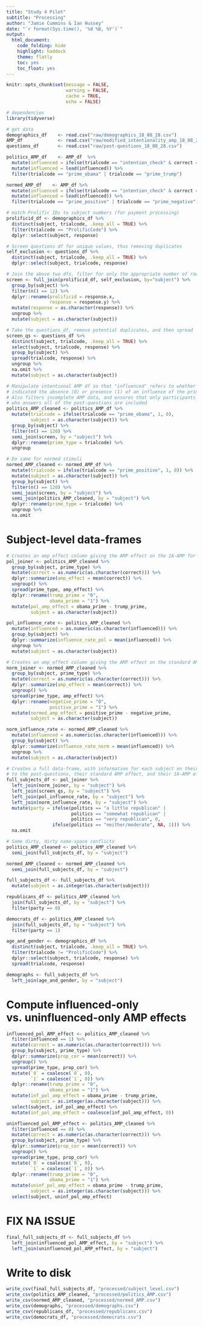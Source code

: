 ```yaml
---
title: "Study 4 Pilot"
subtitle: "Processing"
author: "Jamie Cummins & Ian Hussey"
date: "`r format(Sys.time(), '%d %B, %Y')`"
output:
  html_document:
    code_folding: hide
    highlight: haddock
    theme: flatly
    toc: yes
    toc_float: yes
---
```


```r

knitr::opts_chunk$set(message = FALSE,
                      warning = FALSE,
                      cache = TRUE,
                      echo = FALSE)

```

```r

# dependencies
library(tidyverse)

# get data
demographics_df    <- read.csv("raw/demographics_18_08_28.csv")
AMP_df             <- read.csv("raw/modified_intentionality_amp_18_08_28.csv")
questions_df       <- read.csv("raw/post-questions_18_08_28.csv")

politics_AMP_df    <- AMP_df  %>%
  mutate(influenced = ifelse(trialcode == "intention_check" & correct == 1, 1, 0)) %>%
  mutate(influenced = lead(influenced)) %>%
  filter(trialcode == "prime_obama" | trialcode == "prime_trump")

normed_AMP_df    <- AMP_df %>%
  mutate(influenced = ifelse(trialcode == "intention_check" & correct == 1, 1, 0)) %>%
  mutate(influenced = lead(influenced)) %>%
  filter(trialcode == "prime_positive" | trialcode == "prime_negative")
```

```r

# match Prolific IDs to subject numbers (for payment processing)
prolificid_df <- demographics_df %>%
  distinct(subject, trialcode, .keep_all = TRUE) %>%
  filter(trialcode == "ProlificCode") %>%
  dplyr::select(subject, response)

# Screen questions df for unique values, thus removing duplicates
self_exclusion <- questions_df %>%
  distinct(subject, trialcode, .keep_all = TRUE) %>%
  dplyr::select(subject, trialcode, response)

# Join the above two dfs, filter for only the appropriate number of rows
screen <- full_join(prolificid_df, self_exclusion, by="subject") %>%
  group_by(subject) %>%
  filter(n() == 12) %>%
  dplyr::rename(prolificid = response.x,
                response = response.y) %>%
  mutate(response = as.character(response)) %>%
  ungroup %>%
  mutate(subject = as.character(subject))

# Take the questions_df, remove potential duplicates, and then spread
screen_qs <- questions_df %>%
  distinct(subject, trialcode, .keep_all = TRUE) %>%
  select(subject, trialcode, response) %>%
  group_by(subject) %>%
  spread(trialcode, response) %>%
  ungroup %>%
  na.omit %>%
  mutate(subject = as.character(subject))

```

```r

# Manipulate intentional AMP df so that "influenced" refers to whether the trial response
# indicated the absence (0) or presence (1) of an influence of the prime
# Also filters incomplete AMP data, and ensures that only participants
# who answers all of the post-questions are included
politics_AMP_cleaned <- politics_AMP_df %>%
  mutate(trialcode = ifelse(trialcode == "prime_obama", 1, 0),
         subject = as.character(subject)) %>%
  group_by(subject) %>%
  filter(n() == 120) %>%
  semi_join(screen, by = "subject") %>%
  dplyr::rename(prime_type = trialcode) %>%
  ungroup

# Do same for normed stimuli
normed_AMP_cleaned <- normed_AMP_df %>%
  mutate(trialcode = ifelse(trialcode == "prime_positive", 1, 0)) %>%
  mutate(subject = as.character(subject)) %>%
  group_by(subject) %>%
  filter(n() == 120) %>%
  semi_join(screen, by = "subject") %>%
  semi_join(politics_AMP_cleaned, by = "subject") %>%
  dplyr::rename(prime_type = trialcode) %>%
  ungroup %>%
  na.omit

```

# Subject-level data-frames


```r

# Creates an amp_effect column giving the AMP effect on the IA-AMP for each subject.
pol_joiner <- politics_AMP_cleaned %>%
  group_by(subject, prime_type) %>%
  mutate(correct = as.numeric(as.character(correct))) %>%
  dplyr::summarize(amp_effect = mean(correct)) %>%
  ungroup() %>%
  spread(prime_type, amp_effect) %>%
  dplyr::rename(trump_prime = "0",
                obama_prime = "1") %>%
  mutate(pol_amp_effect = obama_prime - trump_prime,
         subject = as.character(subject))

pol_influence_rate <- politics_AMP_cleaned %>%
  mutate(influenced = as.numeric(as.character(influenced))) %>%
  group_by(subject) %>%
  dplyr::summarize(influence_rate_pol = mean(influenced)) %>%
  ungroup %>%
  mutate(subject = as.character(subject))

# Creates an amp_effect column giving the AMP effect on the standard AMP for each subject.
norm_joiner <- normed_AMP_cleaned %>%
  group_by(subject, prime_type) %>%
  mutate(correct = as.numeric(as.character(correct))) %>%
  dplyr::summarize(amp_effect = mean(correct)) %>%
  ungroup() %>%
  spread(prime_type, amp_effect) %>%
  dplyr::rename(negative_prime = "0",
                positive_prime = "1") %>%
  mutate(normed_amp_effect = positive_prime - negative_prime,
         subject = as.character(subject))

norm_influence_rate <- normed_AMP_cleaned %>%
  mutate(influenced = as.numeric(as.character(influenced))) %>%
  group_by(subject) %>%
  dplyr::summarize(influence_rate_norm = mean(influenced)) %>%
  ungroup %>%
  mutate(subject = as.character(subject))

# Creates a full data-frame, with information for each subject on their responses
# to the post-questions, their standard AMP effect, and their IA-AMP effect.
full_subjects_df <- pol_joiner %>%
  left_join(norm_joiner, by = "subject") %>%
  left_join(screen_qs, by = "subject") %>%
  left_join(pol_influence_rate, by = "subject") %>%
  left_join(norm_influence_rate, by = "subject") %>%
  mutate(party = ifelse(politics == "a little republican" |
                        politics == "somewhat republican" |
                        politics == "very republican", 0,
                 ifelse(politics == "neither/moderate", NA, 1))) %>%
  na.omit
```

```r

# Some dirty, dirty name-space conflicts
politics_AMP_cleaned <- politics_AMP_cleaned %>%
  semi_join(full_subjects_df, by = "subject")

normed_AMP_cleaned <- normed_AMP_cleaned %>%
  semi_join(full_subjects_df, by = "subject")

full_subjects_df <- full_subjects_df %>%
  mutate(subject = as.integer(as.character(subject)))
```

```r

republicans_df <- politics_AMP_cleaned %>%
  join(full_subjects_df, by = "subject") %>%
  filter(party == 0)

democrats_df <- politics_AMP_cleaned %>%
  join(full_subjects_df, by = "subject") %>%
  filter(party == 1)

age_and_gender <- demographics_df %>%
  distinct(subject, trialcode, .keep_all = TRUE) %>%
  filter(trialcode != "ProlificCode") %>%
  dplyr::select(subject, trialcode, response) %>%
  spread(trialcode, response)

demographs <- full_subjects_df %>%
  left_join(age_and_gender, by = "subject")

```

# Compute influenced-only vs. uninfluenced-only AMP effects

```r
influenced_pol_AMP_effect <- politics_AMP_cleaned %>%
  filter(influenced == 1) %>%
  mutate(correct = as.numeric(as.character(correct))) %>%
  group_by(subject, prime_type) %>%
  dplyr::summarize(prop_cor = mean(correct)) %>%
  ungroup() %>%
  spread(prime_type, prop_cor) %>%
  mutate(`0` = coalesce(`0`, 0),
         `1` = coalesce(`1`, 0)) %>%
  dplyr::rename(trump_prime = "0",
                obama_prime = "1") %>%
  mutate(inf_pol_amp_effect = obama_prime - trump_prime,
         subject = as.integer(as.character(subject))) %>%
  select(subject, inf_pol_amp_effect) %>%
  mutate(inf_pol_amp_effect = coalesce(inf_pol_amp_effect, 0))

uninfluenced_pol_AMP_effect <- politics_AMP_cleaned %>%
  filter(influenced == 0) %>%
  mutate(correct = as.numeric(as.character(correct))) %>%
  group_by(subject, prime_type) %>%
  dplyr::summarize(prop_cor = mean(correct)) %>%
  ungroup() %>%
  spread(prime_type, prop_cor) %>%
  mutate(`0` = coalesce(`0`, 0),
         `1` = coalesce(`1`, 0)) %>%
  dplyr::rename(trump_prime = "0",
                obama_prime = "1") %>%
  mutate(uninf_pol_amp_effect = obama_prime - trump_prime,
         subject = as.integer(as.character(subject))) %>%
  select(subject, uninf_pol_amp_effect)
```


# FIX NA ISSUE

```r
final_full_subjects_df <- full_subjects_df %>%
  left_join(influenced_pol_AMP_effect, by = "subject") %>%
  left_join(uninfluenced_pol_AMP_effect, by = "subject")
```

# Write to disk


```r

write_csv(final_full_subjects_df, "processed/subject_level.csv")
write_csv(politics_AMP_cleaned, "processed/politics_AMP.csv")
write_csv(normed_AMP_cleaned, "processed/normed_AMP.csv")
write_csv(demographs, "processed/demographs.csv")
write_csv(republicans_df, "processed/republicans.csv")
write_csv(democrats_df, "processed/democrats.csv")

```
